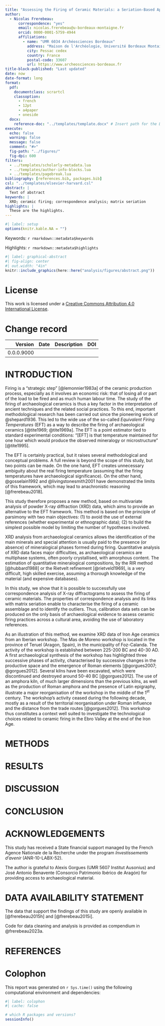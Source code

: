 ```yaml
---
title: "Assessing the Firing of Ceramic Materials: a Seriation-Based Approach"
author:
  - Nicolas Frerebeau:
      correspondence: "yes"
      email: nicolas.frerebeau@u-bordeaux-montaigne.fr
      orcid: 0000-0001-5759-4944
      affiliations:
        - name: "UMR 6034 Archéosciences Bordeaux"
          address: "Maison de l'Archéologie, Université Bordeaux Montaigne"
          city: Pessac cedex
          country: France
          postal-code: 33607
          url: https://www.archeosciences-bordeaux.fr
title-block-published: "Last updated"  
date: now
date-format: long
format: 
  pdf: 
    documentclass: scrartcl
    classoption: 
      - french
      - 12pt
      - a4paper
      - oneside
  docx:
    reference-doc: "../templates/template.docx" # Insert path for the DOCX file
execute:
  echo: false
  warning: false
  message: false
  comment: "#>"
  fig-path: "../figures/"
  fig-dpi: 600
filters:
  - ../templates/scholarly-metadata.lua
  - ../templates/author-info-blocks.lua
  - ../templates/pagebreak.lua
bibliography: [references.bib, packages.bib]
csl: "../templates/elsevier-harvard.csl"
abstract: |
  Text of abstract
keywords: |
  XRD; ceramic firing; correspondence analysis; matrix seriation
highlights: |
  These are the highlights. 
---
```


```r
#| label: setup
options(knitr.kable.NA = "")
```


Keywords: `r rmarkdown::metadata$keywords`

Highlights: `r rmarkdown::metadata$highlights`

```r
#| label: graphical-abstract
#| fig-align: center
#| out.width: "4in"
knitr::include_graphics(here::here("analysis/figures/abstract.png"))
```

\newpage

# License {-}

This work is licensed under a [Creative Commons Attribution 4.0 International License](http://creativecommons.org/licenses/by/4.0/).

# Change record {-}

| **Version** | **Date**   | **Description**            | **DOI** |
|------------:|-----------:|:---------------------------|:--------|
| 0.0.0.9000  |  |  |  |

\newpage

<!-- The actual document text starts here: -->

# INTRODUCTION

Firing is a "strategic step" [@lemonnier1983a] of the ceramic production process, especially as it involves an economic risk: that of losing all or part of the load to be fired and as much human labour time. The study of the firing of archaeological ceramics is thus a key factor in the interpretation of ancient techniques and the related social practices. To this end, important methodological research has been carried out since the pioneering work of @shepard1936. This led to the wide use of the so-called *Equivalent Firing Temperatures* (EFT) as a way to describe the firing of archaeological ceramics [@tite1969; @tite1969a]. The EFT is a point estimator tied to standard experimental conditions: "[EFT] is that temperature maintained for one hour which would produce the observed mineralogy or microstructure" [@tite1995].

The EFT is certainly practical, but it raises several methodological and conceptual problems. A full review is beyond the scope of this study, but two points can be made. On the one hand, EFT creates unnecessary ambiguity about the real firing temperature (assuming that the firing temperatures have archaeological significance). On the other hand, @gosselain1992 and @livingstonesmith2001 have demonstrated the limits of this framework, which may lead to anachronistic reasoning [@frerebeau2018].

This study therefore proposes a new method, based on multivariate analysis of powder X-ray diffraction (XRD) data, which aims to provide an alternative to the EFT framework. This method is based on the principle of parsimony with two main objectives: (1) to avoid the use of external references (whether experimental or ethnographic data); (2) to build the simplest possible model by limiting the number of hypotheses involved.

XRD analysis from archaeological ceramics allows the identification of the main minerals and special attention is usually paid to the presence (or absence) of mineralogical phases formed during firing. Quantitative analysis of XRD data faces major difficulties, as archaeological ceramics are multiphase systems, often poorly crystallised, with amorphous content. The estimation of quantitative mineralogical compositions, by the RIR method [@hubbard1988] or the Rietvelt refinement [@rietveld1969], is a very difficult, high skilled exercise, assuming a thorough knowledge of the material (and expensive databases).

In this study, we show that it is possible to successfully use correspondence analysis of X-ray diffractograms to assess the firing of ceramic materials. The properties of correspondence analysis and its links with matrix seriation enable to characterise the firing of a ceramic assemblage and to identify the outliers. Thus, calibration data sets can be produced on the only basis of archaeological evidence to assess ceramic firing practices across a cultural area, avoiding the use of laboratory references.

As an illustration of this method, we examine XRD data of Iron Age ceramics from an Iberian workshop. The Mas de Moreno workshop is located in the province of Teruel (Aragon, Spain), in the municipality of Foz-Calanda. The activity of the workshop is established between 225-200 BC and 40-30 AD. A first archaeological synthesis of the workshop has highlighted three successive phases of activity, characterised by successive changes in the productive space and the emergence of Roman elements [@gorgues2007; @gorgues2012]. Several kilns have been excavated, which were discontinued and destroyed around 50-40 BC [@gorgues2012]. The use of an amphora kiln, of much larger dimensions than the previous kilns, as well as the production of Roman amphora and the presence of Latin epigraphy, illustrate a major reorganisation of the workshop in the middle of the 1^st^ century. The workshop's activity ceased during the following decade, mostly as a result of the territorial reorganisation under Roman influence and the distance from the trade routes [@gorgues2012]. This workshop thus constitutes a context well suited to investigate the technological choices related to ceramic firing in the Ebro Valley at the end of the Iron Age.

# METHODS

# RESULTS

# DISCUSSION

# CONCLUSION

# ACKNOWLEDGEMENTS

This study has received a State financial support managed by the French Agence Nationale de la Recherche under the program *Investissements d'avenir* (ANR-10-LABX-52).

The author is grateful to Alexis Gorgues (UMR 5607 Institut Ausonius) and José Antonio Benavente (Consorcio Patrimonio Ibérico de Aragón) for providing access to archaeological material.

# DATA AVAILABILITY STATEMENT

The data that support the findings of this study are openly available in [@frerebeau2015h] and [@frerebeau2015i].

Code for data cleaning and analysis is provided as compendium in @frerebeau2023a.

\newpage

# REFERENCES

<!-- The following line ensures the references appear here for the MS Word or HTML output files, rather than right at the end of the document (this will not work for PDF files):  -->

::: {#refs}
:::

\newpage

# Colophon {-}

This report was generated on `r Sys.time()` using the following computational environment and dependencies:

```r
#| label: colophon
#| cache: false

# which R packages and versions?
sessionInfo()
```

